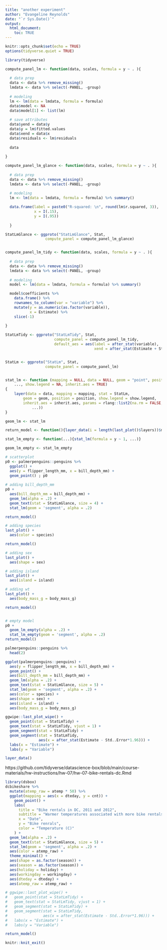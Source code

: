 ```yaml
---
title: "another experiment"
author: "Evangeline Reynolds"
date: "`r Sys.Date()`"
output: 
  html_document:
    toc: TRUE
---
```


```r
knitr::opts_chunk$set(echo = TRUE)
options(tidyverse.quiet = TRUE)
```



```r
library(tidyverse)

compute_panel_lm <- function(data, scales, formula = y ~ . ){
  
  # data prep
  data <- data %>% remove_missing()
  lmdata <- data %>% select(-PANEL, -group)
  
  # modeling
  lm <- lm(data = lmdata, formula = formula)
  data$model <- NA
  data$model[1] <- list(lm)
  
  # save attributes
  data$yend = data$y
  data$y = lm$fitted.values
  data$xend = data$x
  data$residuals <- lm$residuals
  
  data
  
}

compute_panel_lm_glance <- function(data, scales, formula = y ~ . ){
  
  # data prep
  data <- data %>% remove_missing()
  lmdata <- data %>% select(-PANEL, -group)
  
  # modeling
  lm <- lm(data = lmdata, formula = formula) %>% summary()

  data.frame(label = paste0("R-squared: \n", round(lm$r.squared, 3)),
             x = I(.15),
             y = I(.95))
  
  }

StatLmGlance <- ggproto("StatLmGlance", Stat, 
                  compute_panel = compute_panel_lm_glance)


compute_panel_lm_tidy <- function(data, scales, formula = y ~ . ){
  
  # data prep
  data <- data %>% remove_missing()
  lmdata <- data %>% select(-PANEL, -group)
  
  # modeling
  model <- lm(data = lmdata, formula = formula) %>% summary()

  model$coefficients %>% 
    data.frame() %>% 
    rownames_to_column(var = "variable") %>% 
    mutate(y = as.numeric(as.factor(variable)),
           x = Estimate) %>% 
    slice(-1)
  
}

StatLmTidy <- ggproto("StatLmTidy", Stat,
                      compute_panel = compute_panel_lm_tidy,
                      default_aes = aes(label = after_stat(variable),
                                        xend = after_stat(Estimate + Std..Error*1.96)))


StatLm <- ggproto("StatLm", Stat, 
                  compute_panel = compute_panel_lm)


stat_lm <- function (mapping = NULL, data = NULL, geom = "point", position = "identity", 
    ..., show.legend = NA, inherit.aes = TRUE) 
{
    layer(data = data, mapping = mapping, stat = StatLm, 
        geom = geom, position = position, show.legend = show.legend, 
        inherit.aes = inherit.aes, params = rlang::list2(na.rm = FALSE, 
            ...))
}

geom_lm <- stat_lm

return_model <- function(){layer_data(i = length(last_plot()$layers))$model[[1]] %>% summary}

stat_lm_empty <- function(...){stat_lm(formula = y ~ 1, ...)}

geom_lm_empty <- stat_lm_empty

```


```r
# scatterplot
p0 <- palmerpenguins::penguins %>% 
  ggplot() + 
  aes(y = flipper_length_mm, x = bill_depth_mm) + 
  geom_point() ; p0
  
# adding bill_depth_mm
p0 + 
  aes(bill_depth_mm = bill_depth_mm) +
  geom_lm(alpha = .2) +
  geom_text(stat = StatLmGlance, size = 4) +
  stat_lm(geom = 'segment', alpha = .2)

return_model()

# adding species
last_plot() + 
  aes(color = species) 

return_model()

# adding sex
last_plot() + 
  aes(shape = sex)

# adding island
last_plot() + 
  aes(island = island)

# adding wt
last_plot() + 
  aes(body_mass_g = body_mass_g)

return_model()


# empty model
p0 +
  geom_lm_empty(alpha = .2) +
  stat_lm_empty(geom = 'segment', alpha = .2)  
return_model()
```


```r
palmerpenguins::penguins %>% 
  head(2)

ggplot(palmerpenguins::penguins) + 
  aes(y = flipper_length_mm, x = bill_depth_mm) + 
  geom_point() +
  aes(bill_depth_mm = bill_depth_mm) +
  geom_lm(alpha = .2) +
  geom_text(stat = StatLmGlance, size = 5) +
  stat_lm(geom = 'segment', alpha = .2) +
  aes(color = species) + 
  aes(shape = sex) + 
  aes(island = island) + 
  aes(body_mass_g = body_mass_g)

ggwipe::last_plot_wipe() +
  geom_point(stat = StatLmTidy) + 
  geom_text(stat = StatLmTidy, vjust = 1) + 
  geom_segment(stat = StatLmTidy) + 
  geom_segment(stat = StatLmTidy, 
               aes(x = after_stat(Estimate - Std..Error*1.96))) + 
  labs(x = "Estimate") + 
  labs(y = "Variable")

layer_data()
```


https://github.com/tidyverse/datascience-box/blob/main/course-materials/hw-instructions/hw-07/hw-07-bike-rentals-dc.Rmd

```r
library(dsbox)
dcbikeshare %>%
  mutate(atemp_raw = atemp * 50) %>%
  ggplot(mapping = aes(x = dteday, y = cnt)) +
    geom_point() +
    labs(
      title = "Bike rentals in DC, 2011 and 2012",
      subtitle = "Warmer temperatures associated with more bike rentals",
      x = "Date",
      y = "Bike renrals",
      color = "Temperature (C)"
    ) +
  geom_lm(alpha = .2) +
  geom_text(stat = StatLmGlance, size = 5) +
  stat_lm(geom = 'segment', alpha = .2) + 
  aes(color = atemp_raw) + 
  theme_minimal() + 
  aes(shape = as.factor(season)) + 
  aes(season = as.factor(season)) +
  aes(holiday = holiday) +
  aes(workingday = workingday) +
  aes(dteday = dteday) +
  aes(atemp_raw = atemp_raw) +

```



```r
# ggwipe::last_plot_wipe() +
#   geom_point(stat = StatLmTidy) + 
#   geom_text(stat = StatLmTidy, vjust = 1) + 
#   geom_segment(stat = StatLmTidy) + 
#   geom_segment(stat = StatLmTidy, 
#                aes(x = after_stat(Estimate - Std..Error*1.96))) + 
#   labs(x = "Estimate") + 
#   labs(y = "Variable")

return_model()

```




```r
knitr::knit_exit()


```

